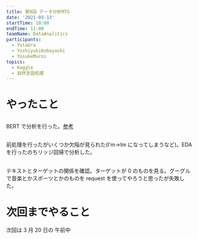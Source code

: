 ```yaml
---
title: 第9回 データ分析MTG
date: '2021-03-13'
startTime: 10:00
endTime: 11:00
teamName: DataAnalitics
participants:
  - YutaUra
  - YoshiyukiKobayashi
  - YosukeMuroi
topics:
  - Kaggle
  - 自然言語処理
---
```


# やったこと

## <user name="YoshiyukiKobayashi" />

BERT で分析を行った。[参考](https://www.kaggle.com/iamabhishekdas/bert-in-pytorch-for-nlp-in-disaster-tweets)

## <user name="YosukeMuroi"/>

前処理を行ったがいくつか欠陥が見られた(I'm→Im になってしまうなど)。EDA を行ったのちリッジ回帰で分析した。

## <user name="YutaUra" />

テキストとターゲットの関係を確認。ターゲットが 0 のものを見る。グーグルで音楽とかスポーツとかのものを request を使ってやろうと思ったが失敗した。

# 次回までやること

次回は 3 月 20 日の 午前中
